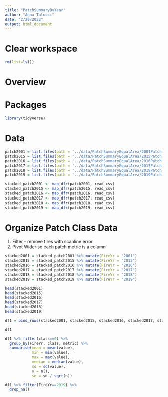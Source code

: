 ```yaml
---
title: "PatchSummaryByYear"
author: "Anna Talucci"
date: "2/20/2022"
output: html_document
---
```


# Clear workspace

```r
rm(list=ls()) 
```

# Overview


# Packages

```r
library(tidyverse)
```


# Data


```r
patch2001 = list.files(path = '../data/PatchSummaryEqualArea/2001Patch', pattern = "csv$", full.names = TRUE)
patch2015 = list.files(path = '../data/PatchSummaryEqualArea/2015Patch', pattern = "csv$", full.names = TRUE)
patch2016 = list.files(path = '../data/PatchSummaryEqualArea/2016Patch', pattern = "csv$", full.names = TRUE)
patch2017 = list.files(path = '../data/PatchSummaryEqualArea/2017Patch', pattern = "csv$", full.names = TRUE)
patch2018 = list.files(path = '../data/PatchSummaryEqualArea/2018Patch', pattern = "csv$", full.names = TRUE)
patch2019 = list.files(path = '../data/PatchSummaryEqualArea/2019Patch', pattern = "csv$", full.names = TRUE)
```

```r
stacked_patch2001 <- map_dfr(patch2001, read_csv)
stacked_patch2015 <- map_dfr(patch2015, read_csv)
stacked_patch2016 <- map_dfr(patch2016, read_csv)
stacked_patch2017 <- map_dfr(patch2017, read_csv)
stacked_patch2018 <- map_dfr(patch2018, read_csv)
stacked_patch2019 <- map_dfr(patch2019, read_csv)
```

# Organize Patch Class Data 
1. Filter - remove fires with scanline error
2. Pivot Wider so each patch metric is a column
```r
stacked2001 = stacked_patch2001 %>% mutate(FireYr = "2001")
stacked2015 = stacked_patch2015 %>% mutate(FireYr = "2015")
stacked2016 = stacked_patch2016 %>% mutate(FireYr = "2016")
stacked2017 = stacked_patch2017 %>% mutate(FireYr = "2017")
stacked2018 = stacked_patch2018 %>% mutate(FireYr = "2018")
stacked2019 = stacked_patch2019 %>% mutate(FireYr = "2019")
```

```r
head(stacked2001)
head(stacked2015)
head(stacked2016)
head(stacked2017)
head(stacked2018)
head(stacked2019)
```

```r
df1 = bind_rows(stacked2001, stacked2015, stacked2016, stacked2017, stacked2018, stacked2019)
```

```r

df1
```

```r
df1 %>% filter(class==0) %>%
  group_by(FireYr, class, metric) %>%
  summarise(mean = mean(value),
            min = min(value),
            max = max(value),
            median = median(value),
            sd = sd(value),
            n = n(),
            se = sd / sqrt(n))


```


```r
df1 %>% filter(FireYr==2019) %>%
  drop_na()


```